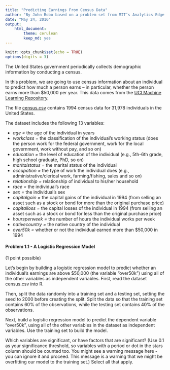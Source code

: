 ```yaml
---
title: "Predicting Earnings From Census Data"
author: "By John Bobo based on a problem set from MIT’s Analytics Edge MOOC"
date: "May 24, 2016"
output:
    html_document:
        theme: cerulean
        keep_md: yes
---
```


```r
knitr::opts_chunk$set(echo = TRUE)
options(digits = 3)
```
The United States government periodically collects demographic information by conducting a census.

In this problem, we are going to use census information about an individual to predict how much a person earns -- in particular, whether the person earns more than $50,000 per year. This data comes from the [UCI Machine Learning Repository](http://archive.ics.uci.edu/ml/datasets/Adult).

The file [census.csv](https://d37djvu3ytnwxt.cloudfront.net/asset-v1:MITx+15.071x_3+1T2016+type@asset+block/census.csv) contains 1994 census data for 31,978 individuals in the United States.

The dataset includes the following 13 variables:

- _age =_ the age of the individual in years
- _workclass =_ the classification of the individual's working status (does the person work for the federal government, work for the local government, work without pay, and so on)
- _education =_ the level of education of the individual (e.g., 5th-6th grade, high school graduate, PhD, so on)
- _maritalstatus =_ the marital status of the individual
- _occupation =_ the type of work the individual does (e.g., administrative/clerical work, farming/fishing, sales and so on)
- _relationship =_ relationship of individual to his/her household
- _race =_ the individual's race
- _sex =_ the individual's sex
- _capitalgain =_ the capital gains of the individual in 1994 (from selling an asset such as a stock or bond for more than the original purchase price)
- _capitalloss =_ the capital losses of the individual in 1994 (from selling an asset such as a stock or bond for less than the original purchase price)
- _hoursperweek =_ the number of hours the individual works per week
- _nativecountry =_ the native country of the individual
- _over50k =_ whether or not the individual earned more than $50,000 in 1994

#### Problem 1.1 - A Logistic Regression Model

(1 point possible)

Let's begin by building a logistic regression model to predict whether an individual's earnings are above $50,000 (the variable "over50k") using all of the other variables as independent variables. First, read the dataset census.csv into R.

Then, split the data randomly into a training set and a testing set, setting the seed to 2000 before creating the split. Split the data so that the training set contains 60% of the observations, while the testing set contains 40% of the observations.

Next, build a logistic regression model to predict the dependent variable "over50k", using all of the other variables in the dataset as independent variables. Use the training set to build the model.

Which variables are significant, or have factors that are significant? (Use 0.1 as your significance threshold, so variables with a period or dot in the stars column should be counted too. You might see a warning message here - you can ignore it and proceed. This message is a warning that we might be overfitting our model to the training set.) Select all that apply.